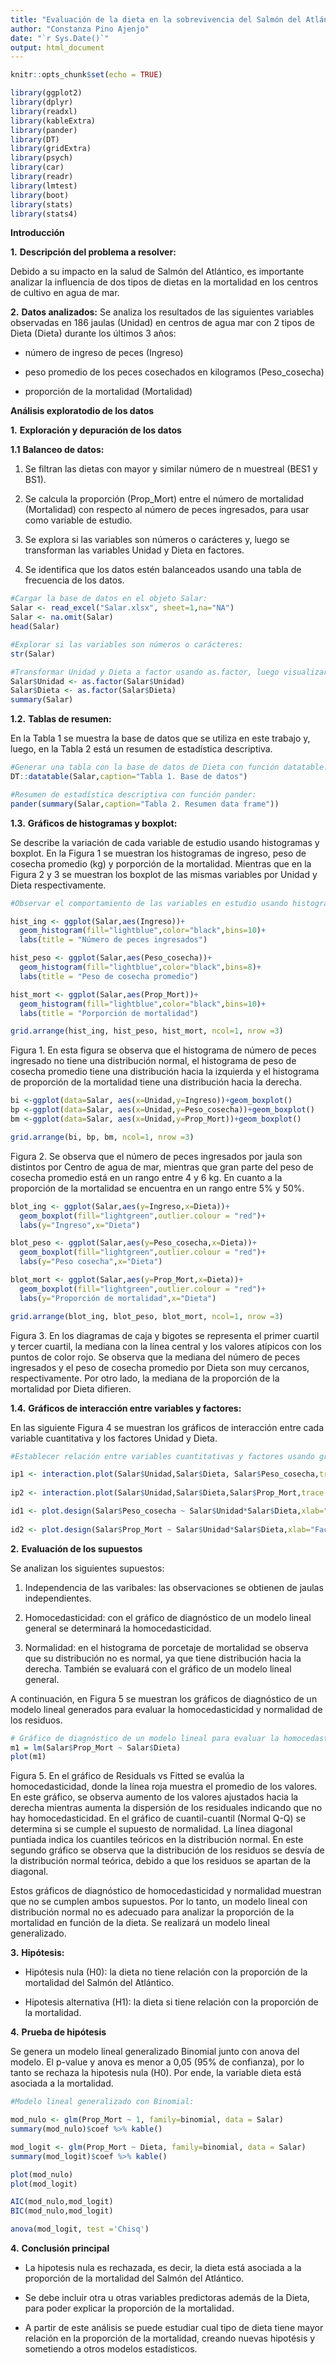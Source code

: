 ```yaml
---
title: "Evaluación de la dieta en la sobrevivencia del Salmón del Atlántico"
author: "Constanza Pino Ajenjo"
date: "`r Sys.Date()`"
output: html_document
---
```


```r
knitr::opts_chunk$set(echo = TRUE)

library(ggplot2)
library(dplyr)
library(readxl)
library(kableExtra)
library(pander)
library(DT)
library(gridExtra)
library(psych)
library(car)
library(readr)
library(lmtest)
library(boot)
library(stats)
library(stats4)

```

**Introducción**

**1.** **Descripción del problema a resolver:** 

Debido a su impacto en la salud de Salmón del Atlántico, es importante analizar la influencia de dos tipos de dietas en la mortalidad en los centros de cultivo en agua de mar.


**2.** **Datos analizados:** 
Se analiza los resultados de las siguientes variables observadas en 186 jaulas (Unidad) en centros de agua mar con 2 tipos de Dieta (Dieta) durante los últimos 3 años: 

- número de ingreso de peces (Ingreso)

- peso promedio de los peces cosechados en kilogramos (Peso_cosecha)

- proporción de la mortalidad (Mortalidad) 


**Análisis exploratodio de los datos**

**1.** **Exploración y depuración de los datos**

**1.1** **Balanceo de datos:**

1) Se filtran las dietas con mayor y similar número de n muestreal (BES1  y BS1).

2) Se calcula la proporción (Prop_Mort) entre el número de mortalidad (Mortalidad) con respecto al número de peces ingresados, para usar como variable de estudio.

3) Se explora si las variables son números o carácteres y, luego se transforman las variables Unidad y Dieta en factores.

4) Se identifica que los datos estén balanceados usando una tabla de frecuencia de los datos.

```r

#Cargar la base de datos en el objeto Salar:
Salar <- read_excel("Salar.xlsx", sheet=1,na="NA")
Salar <- na.omit(Salar)
head(Salar)

#Explorar si las variables son números o carácteres:
str(Salar)

#Transformar Unidad y Dieta a factor usando as.factor, luego visualizar que Unidad y Dieta estén transformados adecuadamente a factor y que los datos están balanceados:
Salar$Unidad <- as.factor(Salar$Unidad)
Salar$Dieta <- as.factor(Salar$Dieta)
summary(Salar)

```


**1.2.** **Tablas de resumen:**

En la Tabla 1 se muestra la base de datos que se utiliza en este trabajo y, luego, en la Tabla 2 está un resumen de estadística descriptiva.

```r

#Generar una tabla con la base de datos de Dieta con función datatable:
DT::datatable(Salar,caption="Tabla 1. Base de datos")

#Resumen de estadística descriptiva con función pander:
pander(summary(Salar,caption="Tabla 2. Resumen data frame"))

```



**1.3.** **Gráficos de histogramas y boxplot:**

Se describe la variación de cada variable de estudio usando histogramas y boxplot. En la Figura 1 se muestran los histogramas de ingreso, peso de cosecha promedio (kg) y porporción de la mortalidad. Mientras que en la Figura 2 y 3 se muestran los boxplot de las mismas variables por Unidad y Dieta respectivamente. 

```r
#Observar el comportamiento de las variables en estudio usando histogramas y boxplot (valor atípico se muestra en punto de color rojo):

hist_ing <- ggplot(Salar,aes(Ingreso))+
  geom_histogram(fill="lightblue",color="black",bins=10)+
  labs(title = "Número de peces ingresados")

hist_peso <- ggplot(Salar,aes(Peso_cosecha))+
  geom_histogram(fill="lightblue",color="black",bins=8)+
  labs(title = "Peso de cosecha promedio")

hist_mort <- ggplot(Salar,aes(Prop_Mort))+
  geom_histogram(fill="lightblue",color="black",bins=10)+
  labs(title = "Porporción de mortalidad")

grid.arrange(hist_ing, hist_peso, hist_mort, ncol=1, nrow =3)

```

Figura 1. En esta figura se observa que el histograma de número de peces ingresado no tiene una distribución normal, el histograma de peso de cosecha promedio tiene una distribución hacia la izquierda y el histograma de proporción de la mortalidad tiene una distribución hacia la derecha. 


```r

bi <-ggplot(data=Salar, aes(x=Unidad,y=Ingreso))+geom_boxplot()
bp <-ggplot(data=Salar, aes(x=Unidad,y=Peso_cosecha))+geom_boxplot()
bm <-ggplot(data=Salar, aes(x=Unidad,y=Prop_Mort))+geom_boxplot()

grid.arrange(bi, bp, bm, ncol=1, nrow =3)
```

Figura 2. Se observa que el número de peces ingresados por jaula son distintos por Centro de agua de mar, mientras que gran parte del peso de cosecha promedio está en un rango entre 4 y 6 kg. En cuanto a la proporción de la mortalidad se encuentra en un rango entre 5% y 50%.   


```r

blot_ing <- ggplot(Salar,aes(y=Ingreso,x=Dieta))+
  geom_boxplot(fill="lightgreen",outlier.colour = "red")+
  labs(y="Ingreso",x="Dieta")

blot_peso <- ggplot(Salar,aes(y=Peso_cosecha,x=Dieta))+
  geom_boxplot(fill="lightgreen",outlier.colour = "red")+
  labs(y="Peso cosecha",x="Dieta")

blot_mort <- ggplot(Salar,aes(y=Prop_Mort,x=Dieta))+
  geom_boxplot(fill="lightgreen",outlier.colour = "red")+
  labs(y="Proporción de mortalidad",x="Dieta")

grid.arrange(blot_ing, blot_peso, blot_mort, ncol=1, nrow =3)
```

Figura 3. En los diagramas de caja y bigotes se representa el primer cuartil y tercer cuartil, la mediana con la línea central y los valores atípicos con los puntos de color rojo. Se observa que la mediana del número de peces ingresados y el peso de cosecha promedio por Dieta son muy cercanos, respectivamente. Por otro lado, la mediana de la proporción de la mortalidad por Dieta difieren. 



**1.4.** **Gráficos de interacción entre variables y factores:**

En las siguiente Figura 4 se muestran los gráficos de interacción entre cada variable cuantitativa y los factores Unidad y Dieta.

```r
#Establecer relación entre variables cuantitativas y factores usando gráficas de correlación, boxplot, interacción o de tamaño de los efectos:

ip1 <- interaction.plot(Salar$Unidad,Salar$Dieta, Salar$Peso_cosecha,trace.label="Dieta",fun=mean, xlab="Unidad",ylab="Peso cosecha",type="b", col= c("black", "blue"),pch=c(19,17))
 
ip2 <- interaction.plot(Salar$Unidad,Salar$Dieta,Salar$Prop_Mort,trace.label="Dieta",fun=mean,xlab="Unidad",ylab="Proporción de mortalidad",type="b", col= c("black", "blue"),pch=c(19,17))

id1 <- plot.design(Salar$Peso_cosecha ~ Salar$Unidad*Salar$Dieta,xlab="Factores", ylab="Peso cosecha")
 
id2 <- plot.design(Salar$Prop_Mort ~ Salar$Unidad*Salar$Dieta,xlab="Factores", ylab="Proporción de mortalidad")

```


**2.** **Evaluación de los supuestos**

Se analizan los siguientes supuestos:

1) Independencia de las varibales: las observaciones se obtienen de jaulas independientes.

2) Homocedasticidad: con el gráfico de diagnóstico de un modelo lineal general se determinará la homocedasticidad.

3) Normalidad: en el histograma de porcetaje de mortalidad se observa que su distribución no es normal, ya que tiene distribución hacia la derecha. También se evaluará con el gráfico de un modelo lineal general. 

A continuación, en Figura 5 se muestran los gráficos de diagnóstico de un modelo lineal generados para evaluar la homocedasticidad y normalidad de los residuos.  

```r

# Gráfico de diagnóstico de un modelo lineal para evaluar la homocedasticidad y normalidad de los residuos
m1 = lm(Salar$Prop_Mort ~ Salar$Dieta)
plot(m1)

```


Figura 5. En el gráfico de Residuals vs Fitted se evalúa la homocedasticidad, donde la línea roja muestra el promedio de los valores. En este gráfico, se observa aumento de los valores ajustados hacia la derecha mientras aumenta la dispersión de los residuales indicando que no hay homocedasticidad. En el gráfico de cuantil-cuantil (Normal Q-Q) se determina si se cumple el supuesto de normalidad. La línea diagonal puntiada indica los cuantiles teóricos en la distribución normal. En este segundo gráfico se observa que la distribución de los residuos se desvía de la distribución normal teórica, debido a que los residuos se apartan de la diagonal.

Estos gráficos de diagnóstico de homocedasticidad y normalidad muestran que no se cumplen ambos supuestos. Por lo tanto, un modelo lineal con distribución normal no es adecuado para analizar la proporción de la mortalidad en función de la dieta. Se realizará un modelo lineal generalizado.


**3.** **Hipótesis:**

- Hipótesis nula (H0): la dieta no tiene relación con la proporción de la mortalidad del Salmón del Atlántico.

- Hipotesis alternativa (H1): la dieta si tiene relación con la proporción de la mortalidad.


**4.** **Prueba de hipótesis**

Se genera un modelo lineal generalizado Binomial junto con anova del modelo. El p-value y anova es menor a 0,05 (95% de confianza), por lo tanto se rechaza la hipotesis nula (H0). Por ende, la variable dieta está asociada a la mortalidad.

```r

#Modelo lineal generalizado con Binomial:

mod_nulo <- glm(Prop_Mort ~ 1, family=binomial, data = Salar)
summary(mod_nulo)$coef %>% kable()

mod_logit <- glm(Prop_Mort ~ Dieta, family=binomial, data = Salar)
summary(mod_logit)$coef %>% kable()

plot(mod_nulo)
plot(mod_logit)

AIC(mod_nulo,mod_logit)
BIC(mod_nulo,mod_logit)

anova(mod_logit, test ='Chisq')
```


**4.** **Conclusión principal**

- La hipotesis nula es rechazada, es decir, la dieta está asociada a la proporción de la mortalidad del Salmón del Atlántico.

- Se debe incluir otra u otras variables predictoras además de la Dieta, para poder explicar la proporción de la mortalidad.

- A partir de este análisis se puede estudiar cual tipo de dieta tiene mayor relación en la proporción de la mortalidad, creando nuevas hipotésis y sometiendo a otros modelos estadísticos.

